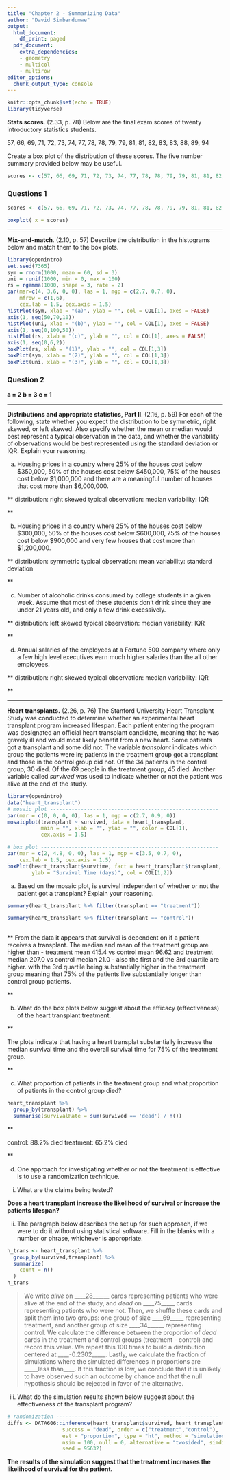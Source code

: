 ```yaml
---
title: "Chapter 2 - Summarizing Data"
author: "David Simbandumwe"
output:
  html_document:
    df_print: paged
  pdf_document:
    extra_dependencies:
    - geometry
    - multicol
    - multirow
editor_options:
  chunk_output_type: console
---
```


```r
knitr::opts_chunk$set(echo = TRUE)
library(tidyverse)
```


**Stats scores**. (2.33, p. 78) Below are the final exam scores of twenty introductory statistics students. 

57, 66, 69, 71, 72, 73, 74, 77, 78, 78, 79, 79, 81, 81, 82, 83, 83, 88, 89, 94

Create a box plot of the distribution of these scores. The five number summary provided below may be useful.

\begin{center}
\renewcommand\arraystretch{1.5}
\begin{tabular}{ccccc}
Min & Q1    & Q2 (Median)   & Q3    & Max \\
\hline
57  & 72.5  & 78.5          & 82.5  & 94 \\
\end{tabular}
\end{center}

```r
scores <- c(57, 66, 69, 71, 72, 73, 74, 77, 78, 78, 79, 79, 81, 81, 82, 83, 83, 88, 89, 94)

```


### Questions 1

```r
scores <- c(57, 66, 69, 71, 72, 73, 74, 77, 78, 78, 79, 79, 81, 81, 82, 83, 83, 88, 89, 94)

boxplot( x = scores)

```



--------------------------------------------------------------------------------

\clearpage

**Mix-and-match**. (2.10, p. 57) Describe the distribution in the histograms below and match them to the box plots.

```r
library(openintro)
set.seed(7365)
sym = rnorm(1000, mean = 60, sd = 3)
uni = runif(1000, min = 0, max = 100)
rs = rgamma(1000, shape = 3, rate = 2)
par(mar=c(4, 3.6, 0, 0), las = 1, mgp = c(2.7, 0.7, 0), 
    mfrow = c(1,6), 
    cex.lab = 1.5, cex.axis = 1.5)
histPlot(sym, xlab = "(a)", ylab = "", col = COL[1], axes = FALSE)
axis(1, seq(50,70,10))
histPlot(uni, xlab = "(b)", ylab = "", col = COL[1], axes = FALSE)
axis(1, seq(0,100,50))
histPlot(rs, xlab = "(c)", ylab = "", col = COL[1], axes = FALSE)
axis(1, seq(0,6,2))
boxPlot(rs, xlab = "(1)", ylab = "", col = COL[1,3])
boxPlot(sym, xlab = "(2)", ylab = "", col = COL[1,3])
boxPlot(uni, xlab = "(3)", ylab = "", col = COL[1,3])
```


### Question 2

**a = 2
   b = 3
   c = 1**



--------------------------------------------------------------------------------

\clearpage

**Distributions and appropriate statistics, Part II**. (2.16, p. 59) For each of the following, state whether you expect the distribution to be symmetric, right skewed, or left skewed. Also specify whether the mean or median would best represent a typical observation in the data, and whether the variability of observations would be best represented using the standard deviation or IQR. Explain your reasoning.

(a) Housing prices in a country where 25% of the houses cost below $350,000, 50% of the houses cost below $450,000, 75% of the houses cost below $1,000,000 and there are a meaningful number of houses that cost more than $6,000,000.

**
distribution: right skewed
typical observation: median
variability: IQR

**

(b) Housing prices in a country where 25% of the houses cost below $300,000, 50% of the houses cost below $600,000, 75% of the houses cost below $900,000 and very few houses that cost more than $1,200,000.

**
distribution: symmetric
typical observation: mean
variability: standard deviation

**

(c) Number of alcoholic drinks consumed by college students in a given week. Assume that most of these students don't drink since they are under 21 years old, and only a few drink excessively.

**
distribution: left skewed
typical observation: median
variability: IQR

**

(d) Annual salaries of the employees at a Fortune 500 company where only a few high level
executives earn much higher salaries than the all other employees.

**
distribution: right skewed
typical observation: median
variability: IQR

**



--------------------------------------------------------------------------------

\clearpage

**Heart transplants.** (2.26, p. 76) The Stanford University Heart Transplant Study was conducted to determine whether an  experimental heart transplant program increased lifespan. Each patient entering the program was designated an official heart transplant candidate, meaning that he was gravely ill and would most likely benefit from a new heart. Some patients got a transplant and some did not. The variable *transplant* indicates which group the patients were in; patients in the treatment group got a transplant and those in the control group did not. Of the 34 patients in the control group, 30 died. Of the 69 people in the treatment group, 45 died. Another variable called *survived* was used to indicate whether or not the patient was alive at the end of the study.

```r
library(openintro)
data("heart_transplant")
# mosaic plot -------------------------------------------------------
par(mar = c(0, 0, 0, 0), las = 1, mgp = c(2.7, 0.9, 0))
mosaicplot(transplant ~ survived, data = heart_transplant, 
           main = "", xlab = "", ylab = "", color = COL[1],
           cex.axis = 1.5)

# box plot ----------------------------------------------------------
par(mar = c(2, 4.8, 0, 0), las = 1, mgp = c(3.5, 0.7, 0), 
    cex.lab = 1.5, cex.axis = 1.5)
boxPlot(heart_transplant$survtime, fact = heart_transplant$transplant, 
        ylab = "Survival Time (days)", col = COL[1,2])
```

(a) Based on the mosaic plot, is survival independent of whether or not the 
patient got a transplant? Explain your reasoning.


```r

summary(heart_transplant %>% filter(transplant == "treatment"))

summary(heart_transplant %>% filter(transplant == "control"))
         
```

**
From the data it appears that survival is dependent on if a patient receives a transplant. The median and mean of the treatment group are higher than 
- treatment mean 415.4 vs control mean 96.62 and treatment median 207.0 vs control median 21.0
- also the first and the 3rd quartile are higher. with the 3rd quartile being substantially higher in the treatment group meaning that 75% of the patients live substantially longer than control group patients. 

**


(b) What do the box plots below suggest about the efficacy (effectiveness) of the heart transplant treatment.

**

The plots indicate that having a heart transplat substantially increase the median survival time and the overall survival time for 75% of the treatment group. 

**

(c) What proportion of patients in the treatment group and what proportion of 
patients in the control group died?


```r

heart_transplant %>%
  group_by(transplant) %>%
  summarise(survivalRate = sum(survived == 'dead') / n())

```


**

control: 88.2% died
treatment: 65.2% died

**

(d) One approach for investigating whether or not the treatment is effective 
is to use a randomization technique.

i. What are the claims being tested?

**
Does a heart transplant increase the likelihood of survival or increase the patients lifespan?
**

ii. The paragraph below describes the set up for such approach, if we were 
to do it without using statistical software. Fill in the blanks with a number 
or phrase, whichever is appropriate.


```r


h_trans <- heart_transplant %>% 
  group_by(survived,transplant) %>%
  summarize(
    count = n()
  )
h_trans

```



> We write *alive* on ____28______ cards representing patients who were 
alive at the end of the study, and *dead* on ____75_____ cards 
representing patients who were not. Then, we shuffle these cards and split them 
into two groups: one group of size ____69_____ representing treatment, and 
another group of size ____34______ representing control. We calculate the 
difference between the proportion of *dead* cards in the treatment and 
control groups (treatment - control) and record this value. We repeat this 100 
times to build a distribution centered at ____-0.2302_____. Lastly, we calculate 
the fraction of simulations where the simulated differences in proportions are 
_____less than____. If this fraction is low, we conclude that it is unlikely to 
have observed such an outcome by chance and that the null hypothesis should 
be rejected in favor of the alternative.

iii. What do the simulation results shown below suggest about the effectiveness 
of the transplant program?

```r
# randomization -----------------------------------------------------
diffs <- DATA606::inference(heart_transplant$survived, heart_transplant$transplant, 
                  success = "dead", order = c("treatment","control"), 
                  est = "proportion", type = "ht", method = "simulation", 
                  nsim = 100, null = 0, alternative = "twosided", simdist = TRUE,
                  seed = 95632)
```

\begin{center}
```r
# plot randomization distribution -----------------------------------
par(mar = c(3.6, 2.2, 1, 1), las = 1, mgp = c(2.5, 0.7, 0), 
    cex.axis = 1.5, cex.lab = 1.5)
values  <- table(diffs)
plot(diffs, type = "n", xlim = c(-0.25, 0.25), 
     xlab = "simulated differences in proportions", 
     ylab = "", axes = FALSE, ylim = c(0, max(values)))
axis(1, at = seq(-0.25, 0.25, 0.05), 
     labels = c(-0.25, NA,-0.15, NA,-0.05, NA, 0.05, NA, 0.15, NA, 0.25))
for(i in 1:length(diffs)){
  x   <- diffs[i]
  rec <- sum(diffs == x)
  points(rep(x, rec), 1:rec, pch = 20, cex = 0.8, col = COL[1])
}
```
\end{center}


**The results of the simulation suggest that the treatment increases the likelihood of survival for the patient.**


